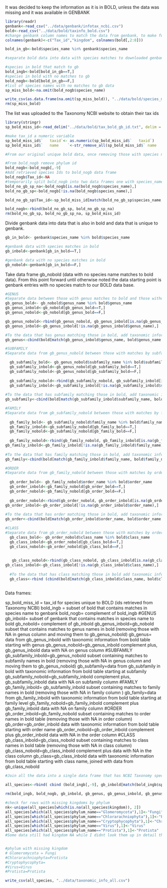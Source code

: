 It was decided to keep the information as it is in BOLD, unless the data was missing and it was available in GENBANK
```r
library(readr)
genbank<-read_csv("../data/genbank/infotax_ncbi.csv")
bold<-read_csv("../data/bold/taxinfo_bold.csv")
#change genbank column names to match the data from genbank, to make future merging easier
colnames(genbank)<-c("Tax_id","kingdom", colnames(bold[,2:8]))

```



```r

bold_in_gb<-bold$species_name %in% genbank$species_name

#separate bold data into data with species matches to downloaded genbank data and no species matches to gb data 

#species in bold that match to gb
bold_ingb<-bold[bold_in_gb==T,]
#species in bold with no matches to gb
bold_nogb<-bold[bold_in_gb==F,]
#list of species names with no matches to gb data
sp_miss_bold<-na.omit(bold_nogb$species_name)

write_csv(as.data.frame(na.omit(sp_miss_bold)), "../data/bold/species_miss_bold.txt", col_names = F)
rm(sp_miss_bold)
```


The list was uploaded to the Taxonomy NCBI website to obtain their tax ids 
```r
library(stringr)
sp_bold_miss_id<-read_delim("../data/bold/tax_bold_gb_id.txt", delim = "|\t" )

#make tax_id a numeric variable
sp_bold_miss_id$`	taxid`<- as.numeric(sp_bold_miss_id$`	taxid`)
sp_bold_miss_id$`	name	`<-str_remove_all(sp_bold_miss_id$`	name	`, "\t")

#From our original unique bold data, once removing those with species name = NA , and after looking them up in Taxonomy NCBI 2079 tax_ids were recovered

#From bold_nogb remove phylum id 
bold_nogb<-bold_nogb[,-9]
#Add retrieved species Ids to bold_nogb data frame 
bold_nogb$Tax_id<-NA
#temporarily split bold_nogb into two data frames one with species_name==NA the other with species names
bold_no_gb_sp_na<-bold_nogb[is.na(bold_nogb$species_name),]
bold_no_gb_sp<-bold_nogb[!is.na(bold_nogb$species_name),]

bold_no_gb_sp$Tax_id<-sp_bold_miss_id[match(bold_no_gb_sp$species_name, sp_bold_miss_id$`	name	`),4][[1]]

bold_nogb<-rbind(bold_no_gb_sp, bold_no_gb_sp_na)
rm(bold_no_gb_sp, bold_no_gb_sp_na, sp_bold_miss_id)

```

Divide genbank data into data that is also in bold and data that is unique to genbank.

```r
gb_in_bold<- genbank$species_name %in% bold$species_name

#genbank data with species matches in bold
gb_inbold<-genbank[gb_in_bold==T,]

#genbank data with no species matches in bold
gb_nobold<-genbank[gb_in_bold==F,]

```


Take data frame gb_nobold (data with no species name matches to bold data).
From this point forward until otherwise noted the data starting point is genbank entries with no species match to our BOLD data base. 

```r
#GENUS
#Separate data between those with genus matches to bold and those without
gb_genus_bold<- gb_nobold$genus_name %in% bold$genus_name
gb_genus_inbold<-gb_nobold[gb_genus_bold==T,]
gb_genus_nobold<-gb_nobold[gb_genus_bold==F,]

gb_genus_nobold<-rbind(gb_genus_nobold, gb_genus_inbold[is.na(gb_genus_inbold$genus_name),])
gb_genus_inbold<-gb_genus_inbold[!is.na(gb_genus_inbold$genus_name),]

#To the data that has genus matching those in bold, add taxonomic information from bold for all columns (excluding tax id and species name).
gb_genus<-cbind(bold[match(gb_genus_inbold$genus_name, bold$genus_name ),1:7], gb_genus_inbold[,c(9,1)])

#SUBFAMILY
#Separate data from gb_genus_nobold between those with matches by subfamily to bold data, and those without

  gb_subfamily_bold<- gb_genus_nobold$subfamily_name %in% bold$subfamily_name
  gb_subfamily_inbold<-gb_genus_nobold[gb_subfamily_bold==T,]
  gb_subfamily_nobold<-gb_genus_nobold[gb_subfamily_bold==F,]
  
  gb_subfamily_nobold<-rbind(gb_subfamily_nobold, gb_subfamily_inbold[is.na(gb_subfamily_inbold$subfamily_name),])
  gb_subfamily_inbold<-gb_subfamily_inbold[!is.na(gb_subfamily_inbold$subfamily_name),]
  
#To the data that has subfamily matching those in bold, add taxonomic information from bold for all columns (excluding tax id, species name and genus).
gb_subfamily<-cbind(bold[match(gb_subfamily_inbold$subfamily_name, bold$subfamily_name ),1:6], gb_subfamily_inbold[,c(8,9,1)])

#FAMILY
#Separate data from gb_subfamily_nobold between those with matches by family to bold data, and those without
   
  gb_family_bold<- gb_subfamily_nobold$family_name %in% bold$family_name
  gb_family_inbold<-gb_subfamily_nobold[gb_family_bold==T,]
  gb_family_nobold<-gb_subfamily_nobold[gb_family_bold==F,]
  
  gb_family_nobold<-rbind(gb_family_nobold, gb_family_inbold[is.na(gb_family_inbold$family_name),])
gb_family_inbold<-gb_family_inbold[!is.na(gb_family_inbold$family_name),]
  
#To the data that has family matching those in bold, add taxonomic information from bold for all columns (excluding tax id, species name, genus and subfamily).
gb_family<-cbind(bold[match(gb_family_inbold$family_name, bold$family_name ),1:5], gb_family_inbold[,c(7,8,9,1)])

#ORDER
#Separate data from gb_family_nobold between those with matches by order to bold data, and those without
   
  gb_order_bold<- gb_family_nobold$order_name %in% bold$order_name
  gb_order_inbold<-gb_family_nobold[gb_order_bold==T,]
  gb_order_nobold<-gb_family_nobold[gb_order_bold==F,]
  
  gb_order_nobold<-rbind(gb_order_nobold, gb_order_inbold[is.na(gb_order_inbold$order_name),])
gb_order_inbold<-gb_order_inbold[!is.na(gb_order_inbold$order_name),]
  
#To the data that has order matching those in bold, add taxonomic information from bold for all columns (excluding tax id, species name, genus, subfamily and family)
gb_order<-cbind(bold[match(gb_order_inbold$order_name, bold$order_name ),1:4], gb_order_inbold[,c(6,7,8,9,1)])

#CLASS
#Separate data from gb_order_nobold between those with matches by order to bold data, and those without
  gb_class_bold<- gb_order_nobold$class_name %in% bold$class_name
  gb_class_inbold<-gb_order_nobold[gb_class_bold==T,]
  gb_class_nobold<-gb_order_nobold[gb_class_bold==F,]
  
  
   gb_class_nobold<-rbind(gb_class_nobold, gb_class_inbold[is.na(gb_class_inbold$class_name),])
gb_class_inbold<-gb_class_inbold[!is.na(gb_class_inbold$class_name),]
  
  #To the data that has class matching those in bold add taxonomic information from bold for all (excluding tax id, species name, genus, subfamily, family and order )   and Add remaining rows from gb_class_nobold to gb_class
  gb_class<-rbind (cbind(bold[match(gb_class_inbold$class_name, bold$class_name ),1:3], gb_class_inbold[,c(5,6,7,8,9,1)]), gb_class_nobold[,c(2:9,1)])
  
```

Data frames:

sp_bold_miss_id = tax_id for species unique to BOLD (ids retrieved from Taxonomy NCBI)
bold_ingb = subset of bold that contains matches in species name to genbank
bold_nogb= complement of bold_ingb
 #GENUS
gb_inbold= subset of genbank that contains matches in species name to bold
gb_nobold= complement of gb_inbold
    gb_genus_inbold=gb_nobold subset that contains matches to genus names in bold (removing those with NA        in genus column and moving them to gb_genus_nobold)
     gb_genus= data from gb_genus_inbold with taxonomic information from bold table starting with genus
    gb_genus_nobold=gb_genus_inbold complement plus, gb_genus_inbold data with NA on genus column
          #SUBFAMILY
          gb_subfamily_inbold=gb_genus_nobold subset containing matches to subfamily names in bold  (removing those with NA in genus column and moving them to gb_genus_nobold)
          gb_subfamily=data from gb_subfamily in bold with taxonomic information from bold table starting at subfamily
          gb_subfamily_nobold=gb_subfamily_inbold complement plus, gb_subfamily_inbold data with NA on subfamily column
                #FAMILY
                gb_family_inbold= gb_subfamily_inbold subset containing matches to family names in bold (removing those with NA in family column )
                gb_family=data from gb_family_inbold with taxonomic information from bold table starting at family level
                gb_family_nobold=gb_family_inbold complement plus gb_family_inbold data with NA on family column
                      #ORDER
                      gb_order_inbold=gb_family_nobold subset containing matches to order names in bold table (removing those with NA in order column)
                      gb_order=gb_order_inbold data with taxonomic information from bold table starting with order name
                      gb_order_nobold=gb_order_inbold complement plus gb_order_inbold data with NA in the order column
                             #CLASS
                                   gb_class_inbold=gb_class_nobold subset containing matches to class names in bold table (removing those with NA in class column)
                                   gb_class_nobold=gb_class_inbold complement plus data with NA in the class column
                                   gb_class=gb_class_inbold data with taxonomic information from bold table starting with class name, joined with data from gb_class_nobold
                                   
                                   
```r
#Join all the data into a single data frame that has NCBI Taxonomy species id, kingdom, and the rest of the taxonomic information was taken from the BOLD table when available otherwise it was left as is, as retrieved from NCBI.

all_species<-rbind( cbind (bold_ingb[,-9], gb_inbold[match(bold_ingb$species_name, gb_inbold$species_name ), 1] ), bold_nogb, gb_genus, gb_subfamily, gb_family, gb_order, gb_class )

rm(bold_ingb, bold_nogb, gb_inbold, gb_genus, gb_genus_inbold, gb_genus_nobold, gb_subfamily, gb_subfamily_inbold, gb_subfamily_nobold, gb_family, gb_family_inbold, gb_family_nobold, gb_order, gb_order_inbold, gb_order_nobold, gb_class, gb_class_inbold, gb_class_nobold)

#check for rows with missing kingdoms by phylum
nk<-unique(all_species[which(is.na(all_species$kingdom)), 2])
all_species[which(all_species$phylum_name=="Glomeromycota"),1]<-"Fungi"
all_species[which(all_species$phylum_name=="Chlorarachniophyta"),1]<-"Protista"
all_species[which(all_species$phylum_name=="Cryptophycophyta"),1]<-"Chromista"
all_species[which(all_species$phylum_name=="Virus"),1]<-"Virus"
all_species[which(all_species$phylum_name=="Protista"),1]<-"Protista"
#Some data still had kingdom NA while I didnt look them up in detail they seem to be mostly viruses


#phylum with missing kingdom
# Glomeromycota = Fungi
#Chlorarachniophyta=Protista
#Cryptophycophyta=
#Virus=Virus
#Protista=Protista

```

```r
write_csv(all_species, "../data/taxonomic_info_all.csv")
```
